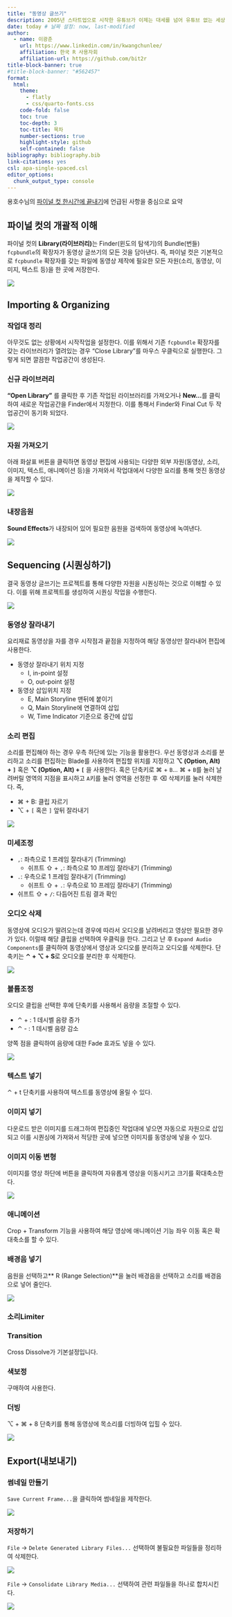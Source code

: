 ```yaml
---
title: "동영상 글쓰기"
description: 2005년 스타트업으로 시작한 유튜브가 이제는 대세를 넘어 유튜브 없는 세상을 상상할 수 없게 되었다. 이제 동영상 글쓰기도 심각히 고민해봐야 하는 시점이 된 듯 싶다.
date: today # 날짜 설정: now, last-modified
author:
  - name: 이광춘
    url: https://www.linkedin.com/in/kwangchunlee/
    affiliation: 한국 R 사용자회
    affiliation-url: https://github.com/bit2r
title-block-banner: true
#title-block-banner: "#562457"
format:
  html:
    theme: 
      - flatly
      - css/quarto-fonts.css
    code-fold: false
    toc: true
    toc-depth: 3
    toc-title: 목차
    number-sections: true
    highlight-style: github    
    self-contained: false
bibliography: bibliography.bib
link-citations: yes
csl: apa-single-spaced.csl
editor_options: 
  chunk_output_type: console
---
```



[용호수님의 [파이널 컷 한시간에 끝내기](https://www.youtube.com/watch?v=2aORJ7hKVMI)에 언급된 사항을 중심으로 요약]{.aside}

## 파이널 컷의 개괄적 이해

파이널 컷의 **Library(라이브러리)**는 Finder(윈도의 탐색기)의 Bundle(번들) `fcpbundle`의 확장자가 동영상 글쓰기의 모든 것을 담아낸다. 즉, 파이널 컷은 기본적으로 `fcpbundle` 확장자를 갖는 파일에 동영상 제작에 필요한 모든 자원(소리, 동영상, 이미지, 텍스트 등)을 한 곳에 저장한다.

![](images/final_cut_overview.png)

## Importing & Organizing

### 작업대 정리

아무것도 없는 상황에서 시작작업을 설정한다. 이를 위해서 기존 `fcpbundle` 확장자를 갖는 라이브러리가 열려있는 경우 "Close Library"를 마우스 우클릭으로 실행한다. 그렇게 되면 깔끔한 작업공간이 생성된다.

### 신규 라이브러리


**"Open Library"** 를 클릭한 후 기존 작업된 라이브러리를 가져오거나 **New...**를 클릭하여 새로운 작업공간을 Finder에서 지정한다. 이를 통해서 Finder와 Final Cut 두 작업공간이 동기화 되었다.

![](images/final_cut_library.png)

### 자원 가져오기

아래 화살표 버튼을 클릭하면 동영상 편집에 사용되는 다양한 외부 자원(동영상, 소리, 이미지, 텍스트, 애니메이션 등)을 가져와서 작업대에서 다양한 요리를 통해 멋진 동영상을 제작할 수 있다.

![](images/final_cut_import.png)

### 내장음원

**Sound Effects**가 내장되어 있어 필요한 음원을 검색하여 동영상에 녹여낸다.

![](images/final_cut_audio_builtin.png)


## Sequencing (시퀀싱하기)

결국 동영상 글쓰기는 프로젝트를 통해 다양한 자원을 시퀀싱하는 것으로 이해할 수 있다. 이를 위해 프로젝트를 생성하여 시퀀싱 작업을 수행한다.

![](images/final_cut_project.png)

### 동영상 잘라내기

요리재료 동영상을 자를 경우 시작점과 끝점을 지정하여 해당 동영상만 잘라내어 편집에 사용한다.

- 동영상 잘라내기 위치 지정
    - I, in-point 설정
    - O, out-point 설정
- 동영상 삽입위치 지정
    - E, Main Storyline 맨뒤에 붙이기
    - Q, Main Storyline에 연결하여 삽입
    - W, Time Indicator 기준으로 중간에 삽입

### 소리 편집

소리를 편집해야 하는 경우 우측 하단에 있는 기능을 활용한다.
우선 동영상과 소리를 분리하고 소리를 편집하는 Blade를 사용하여 편집할 위치를 지정하고 **⌥ (Option, Alt) + `]`** 혹은 **⌥ (Option, Alt) + `[`** 을 사용한다. 혹은 단축키로  &#x2318; + `B`...  &#x2318; + `B`를 눌러 날려버릴 영역의 지점을 표시하고 `A`키를 눌러 영역을 선정한 후 &#x232b; 삭제키를 눌러 삭제한다. 즉,

- &#x2318; + B: 클립 자르기
- &#x2325; + `[` 혹은 `]` 앞뒤 잘라내기


![](images/final_cut_audio.png)

### 미세조정

- `,`: 좌측으로 1 프레임 잘라내기 (Trimming)
    - 쉬프트 &#x21E7; + `,`: 좌측으로 10 프레임 잘라내기 (Trimming)
- `.`: 우측으로 1 프레임 잘라내기 (Trimming)
    - 쉬프트 &#x21E7; + `.`: 우측으로 10 프레임 잘라내기 (Trimming)
- 쉬프트 &#x21E7; + `/`: 다듬어진 트림 결과 확인

### 오디오 삭제

동영상에 오디오가 딸려오는데 경우에 따라서 오디오를 날려버리고 영상만 필요한 경우가 있다. 이럴때 해당 클립을 선택하여 우클릭을 한다. 그리고 난 후 `Expand Audio Components`를 클릭하여 동영상에서 영상과 오디오를 분리하고 오디오를 삭제한다. 단축키는 **&#x2303; + 	&#x2325; + S**로 오디오를 분리한 후 삭제한다.
 

![](images/final_cut_audio_remove.png)


### 볼륨조정

오디오 클립을 선택한 후에 단축키를 사용해서 음량을 조절할 수 있다.

- &#x2303; + : 1 데시벨 음량 증가
- &#x2303; - : 1 데시벨 음량 감소

양쪽 점을 클릭하여 음량에 대한 Fade 효과도 넣을 수 있다.

![](images/final_cut_audio_fade.png)


### 텍스트 넣기

&#x2303; + t 단축키를 사용하여 텍스트를 동영상에 올릴 수 있다.

### 이미지 넣기

다운로드 받은 이미지를 드래그하여 편집중인 작업대에 넣으면 자동으로 자원으로 삽입되고 이를 시퀀싱에 가져와서 적당한 곳에 넣으면 이미지를 동영상에 넣을 수 있다.

### 이미지 이동 변형
 
이미지를 영상 하단에 버튼을 클릭하여 자유롭게 영상을 이동시키고 크기를 확대축소한다.  
 
 
![](images/final_cut_image.png) 
 
### 애니메이션

Crop + Transform 기능을 사용하여 해당 영상에 애니메이션 기능 좌우 이동 혹은 확대축소를 할 수 있다.


### 배경음 넣기

음원을 선택하고** R (Range Selection)**을 눌러 배경음을 선택하고 소리를 배경음으로 넣어 줄인다.

![](images/final_cut_background_sound.png)


### 소리Limiter 


### Transition

Cross Dissolve가 기본설정입니다.

### 색보정

구매하여 사용한다.

### 더빙

&#x2325; + &#x2318; + 8 단축키를 통해 동영상에 목소리를 더빙하여 입힐 수 있다.

![](images/final_cut_dubbing.png)

## Export(내보내기)

### 썸네일 만들기

`Save Current Frame...`을 클릭하여 썸네일을 제작한다.

![](images/final_cut_thumbnail.png)

### 저장하기

`File` &rarr; `Delete Generated Library Files...` 선택하여 불필요한 파일들을 정리하여 삭제한다.

![](images/final_cut_save.png)

`File` &rarr; `Consolidate Library Media...` 선택하여 관련 파일들을 하나로 합치시킨다. 

![](images/final_cut_save_consolidate.png)
